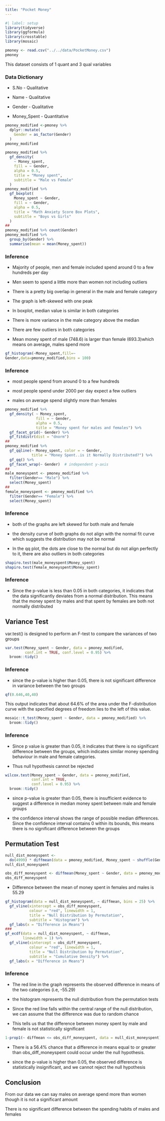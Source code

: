 ```yaml
---
title: "Pocket Money"
---
```


```r
#| label: setup
library(tidyverse)
library(ggformula)
library(crosstable)
library(mosaic)
```

```r
pmoney <- read.csv("../../data/PocketMoney.csv")
pmoney
```

This dataset consists of 1 quant and 3 qual variables

### Data Dictionary

-   S.No - Qualitative

-   Name - Qualitative

-   Gender - Qualitative

-   Money_Spent - Quantitative

```r
pmoney_modified <-pmoney %>% 
  dplyr::mutate(
    Gender = as_factor(Gender)
  )
pmoney_modified
```

```r
pmoney_modified %>%
  gf_density(
    ~ Money_spent,
    fill = ~ Gender,
    alpha = 0.5,
    title = "Money spent",
    subtitle = "Male vs Female"
  )
pmoney_modified %>%
  gf_boxplot(
    Money_spent ~ Gender,
    fill = ~ Gender,
    alpha = 0.5,
    title = "Math Anxiety Score Box Plots",
    subtitle = "Boys vs Girls"
  ) 
##
pmoney_modified %>% count(Gender)
pmoney_modified %>% 
  group_by(Gender) %>% 
  summarise(mean = mean(Money_spent))
```

### Inference

-   Majority of people, men and female included spend around 0 to a few hundreds per day

-   Men seem to spend a little more than women not including outliers

-   There is a pretty big overlap in general in the male and female category

-   The graph is left-skewed with one peak

-   In boxplot, median value is similar in both categories

-   There is more variance in the male category above the median

-   There are few outliers in both categories

-   Mean money spent of male (748.6) is larger than female (693.3)which means on average, males spend more

```r
gf_histogram(~Money_spent,fill=~	
Gender,data=pmoney_modified,bins = 100)
```

### Inference

-   most people spend from around 0 to a few hundreds

-   most people spend under 2000 per day expect a few outliers

-   males on average spend slightly more than females

```r
pmoney_modified %>%
  gf_density( ~ Money_spent,
              fill = ~ Gender,
              alpha = 0.5,
              title = "Money spent for males and females") %>%
  gf_facet_grid(~ Gender) %>% 
  gf_fitdistr(dist = "dnorm") 
##
pmoney_modified %>% 
  gf_qqline(~ Money_spent, color = ~ Gender,
            title = "Money Spent..is it Normally Distributed?") %>%
  gf_qq() %>% 
  gf_facet_wrap(~ Gender)  # independent y-axis
##
male_moneyspent <- pmoney_modified %>% 
  filter(Gender== "Male") %>% 
  select(Money_spent)
##
female_moneyspent <- pmoney_modified %>% 
  filter(Gender== "Female") %>% 
  select(Money_spent)
```

### Inference

-   both of the graphs are left skewed for both male and female

-   the density curve of both graphs do not align with the normal fit curve which suggests the distribution may not be normal

-   In the qq plot, the dots are close to the normal but do not align perfectly to it, there are also outliers in both categories

```r
shapiro.test(male_moneyspent$Money_spent)
shapiro.test(female_moneyspent$Money_spent)
```

### Inference

-   Since the p-value is less than 0.05 in both categories, it indicates that the data significantly deviates from a normal distribution. This means that the money spent by males and that spent by females are both not normally distributed

## Variance Test

var.test() is designed to perform an F-test to compare the variances of two groups

```r
var.test(Money_spent ~ Gender, data = pmoney_modified, 
         conf.int = TRUE, conf.level = 0.95) %>% 
  broom::tidy()

```

### Inference

-   since the p-value is higher than 0.05, there is not significant difference in variance between the two groups

```r
qf(0.646,40,40)

```

This output indicates that about 64.6% of the area under the F-distribution curve with the specified degrees of freedom lies to the left of this value.

```r
mosaic::t_test(Money_spent ~ Gender, data = pmoney_modified) %>% 
  broom::tidy()
```

### Inference

-   Since p value is greater than 0.05, it indicates that there is no significant difference between the groups, which indicates similar money spending behaviour in male and female categories.

-   Thus null hypothesis cannot be rejected

```r
wilcox.test(Money_spent ~ Gender, data = pmoney_modified, 
            conf.int = TRUE, 
            conf.level = 0.95) %>% 
  broom::tidy()
```

-   since p-value is greater than 0.05, there is insufficient evidence to suggest a difference in median money spent between male and female groups

-   the confidence interval shows the range of possible median differences. Since the confidence interval contains 0 within its bounds, this means there is no significant difference between the groups

## Permutation Test

```r
null_dist_moneyspent <- 
  do(4999) * diffmean(data = pmoney_modified, Money_spent ~ shuffle(Gender))
null_dist_moneyspent
```

```r
obs_diff_moneyspent <- diffmean(Money_spent ~ Gender, data = pmoney_modified) 
obs_diff_moneyspent
```

-   Difference between the mean of money spent in females and males is 55.29

```r
gf_histogram(data = null_dist_moneyspent, ~ diffmean, bins = 25) %>%
  gf_vline(xintercept = obs_diff_moneyspent, 
           colour = "red", linewidth = 1,
           title = "Null Distribution by Permutation", 
           subtitle = "Histogram") %>% 
  gf_labs(x = "Difference in Means")
###
gf_ecdf(data = null_dist_moneyspent, ~ diffmean, 
        linewidth = 1) %>%
  gf_vline(xintercept = obs_diff_moneyspent, 
           colour = "red", linewidth = 1,
           title = "Null Distribution by Permutation", 
           subtitle = "Cumulative Density") %>% 
  gf_labs(x = "Difference in Means")
```

### Inference

-   The red line in the graph represents the observed difference in means of the two categories (i.e, -55.29)

-   the histogram represents the null distribution from the permutation tests

-   Since the red line falls within the central range of the null distribution, we can assume that the difference was due to random chance

-   This tells us that the difference between money spent by male and female is not statistically significant

```r
1-prop1(~ diffmean <= obs_diff_moneyspent, data = null_dist_moneyspent)
```

-   There is a 56.4% chance that a difference in means equal to or greater than obs_diff_moneyspent could occur under the null hypothesis.

-   since the p-value is higher than 0.05, the observed difference is statistically insignificant, and we cannot reject the null hypothesis

## Conclusion

From our data we can say males on average spend more than women though it is not a significant amount

There is no significant difference between the spending habits of males and females

